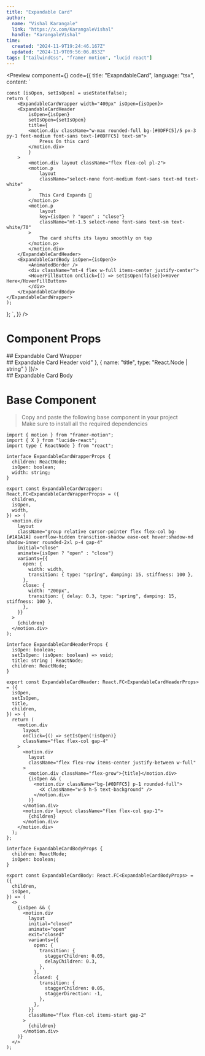 ```yaml
---
title: "Expandable Card"
author: 
  name: "Vishal Karangale"
  link: "https://x.com/KarangaleVishal"
  handle: "KarangaleVishal"
time:
  created: "2024-11-9T19:24:46.167Z"
  updated: "2024-11-9T09:56:06.853Z"
tags: ["tailwindCss", "framer motion", "lucid react"]
---
```


<Preview 
  component={<ExpandableCardExample />}
  code={{
  title: "ExapndableCard",
  language: "tsx",
  content: `


    const [isOpen, setIsOpen] = useState(false);
    return (
        <ExpandableCardWrapper width="400px" isOpen={isOpen}>
        <ExpandableCardHeader
            isOpen={isOpen}
            setIsOpen={setIsOpen}
            title={
            <motion.div className="w-max rounded-full bg-[#0DFFC5]/5 px-3 py-1 font-medium font-sans text-[#0DFFC5] text-sm">
                Press On this card
            </motion.div>
            }
        >
            <motion.div layout className="flex flex-col pl-2">
            <motion.p
                layout
                className="select-none font-medium font-sans text-md text-white"
            >
                This Card Expands 🫡
            </motion.p>
            <motion.p
                layout
                key={isOpen ? "open" : "close"}
                className="mt-1.5 select-none font-sans text-sm text-white/70"
            >
                The card shifts its layou smoothly on tap
            </motion.p>
            </motion.div>
        </ExpandableCardHeader>
        <ExpandableCardBody isOpen={isOpen}>
            <AnimatedBorder />
            <div className="mt-4 flex w-full items-center justify-center">
            <HoverFillButton onClick={() => setIsOpen(false)}>Hover Here</HoverFillButton>
            </div>
        </ExpandableCardBody>
    </ExpandableCardWrapper>
    );
};
  `,
}}
/>

# Component Props
<div style={{marginTop: "4px"}}/>
## Expandable Card Wrapper
<PropsTable data={[
  {
    name: "children",
    type: "React.Node"
  },
  {
    name: "isOpen",
    type: "boolean",
    default: "false"
  },
  {
    name: "width",
    type: "string"
  }
]}/>

<div style={{marginTop: "4px"}}/>
## Expandable Card Header
<PropsTable data={[
  {
    name: "children",
    type: "React.Node"
  },
  {
    name: "isOpen",
    type: "boolean",
    default: "false"
  },
  {
    name: "seIsOpen",
    type: "function",
    default: "()=>void"
  },
  {
    name: "title",
    type: "React.Node | string"
  }
]}/>

<div style={{marginTop: "4px"}}/>
## Expandable Card Body
<PropsTable data={[
  {
    name: "children",
    type: "React.Node"
  },
  {
    name: "isOpen",
    type: "boolean",
    default: "false"
  },
]}/>

# Base Component

> Copy and paste the following base component in your project\
> Make sure to install all the required dependencies

```tsx title="HoverButton.tsx" showLineNumbers=true
import { motion } from "framer-motion";
import { X } from "lucide-react";
import type { ReactNode } from "react";

interface ExpandableCardWrapperProps {
  children: ReactNode;
  isOpen: boolean;
  width: string;
}

export const ExpandableCardWrapper: React.FC<ExpandableCardWrapperProps> = ({
  children,
  isOpen,
  width,
}) => (
  <motion.div
    layout
    className="group relative cursor-pointer flex flex-col bg-[#1A1A1A] overflow-hidden transition-shadow ease-out hover:shadow-md shadow-inner rounded-2xl p-4 gap-4"
    initial="close"
    animate={isOpen ? "open" : "close"}
    variants={{
      open: {
        width: width,
        transition: { type: "spring", damping: 15, stiffness: 100 },
      },
      close: {
        width: "200px",
        transition: { delay: 0.3, type: "spring", damping: 15, stiffness: 100 },
      },
    }}
  >
    {children}
  </motion.div>
);

interface ExpandableCardHeaderProps {
  isOpen: boolean;
  setIsOpen: (isOpen: boolean) => void;
  title: string | ReactNode;
  children: ReactNode;
}

export const ExpandableCardHeader: React.FC<ExpandableCardHeaderProps> = ({
  isOpen,
  setIsOpen,
  title,
  children,
}) => {
  return (
    <motion.div
      layout
      onClick={() => setIsOpen(!isOpen)}
      className="flex flex-col gap-4"
    >
      <motion.div
        layout
        className="flex flex-row items-center justify-between w-full"
      >
        <motion.div className="flex-grow">{title}</motion.div>
        {isOpen && (
          <motion.div className="bg-[#0DFFC5] p-1 rounded-full">
            <X className="w-5 h-5 text-background" />
          </motion.div>
        )}
      </motion.div>
      <motion.div layout className="flex flex-col gap-1">
        {children}
      </motion.div>
    </motion.div>
  );
};

interface ExpandableCardBodyProps {
  children: ReactNode;
  isOpen: boolean;
}

export const ExpandableCardBody: React.FC<ExpandableCardBodyProps> = ({
  children,
  isOpen,
}) => (
  <>
    {isOpen && (
      <motion.div
        layout
        initial="closed"
        animate="open"
        exit="closed"
        variants={{
          open: {
            transition: {
              staggerChildren: 0.05,
              delayChildren: 0.3,
            },
          },
          closed: {
            transition: {
              staggerChildren: 0.05,
              staggerDirection: -1,
            },
          },
        }}
        className="flex flex-col items-start gap-2"
      >
        {children}
      </motion.div>
    )}
  </>
);

```